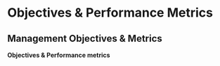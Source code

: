 # Objectives & Performance Metrics {#objectives}

<!-- ## Walk-through of day 2 exercises -->

<!-- ::: {.application-exercise}  -->
<!-- **Alternative operating model dynamics** -->

<!-- ::: {.source} -->
<!-- [R Markdown](https://github.com/gavinfay/asmfc-mse/tree/main/materials/exercises/day-03/alternative-oms.Rmd) -->
<!-- ::: -->

<!-- ::: {.tutorial} -->
<!-- [knitted pdf](https://github.com/gavinfay/asmfc-mse/tree/main/materials/exercises/day-03/alternative-oms.pdf) -->
<!-- ::: -->

<!-- ::: -->

<!-- ::: {.application-exercise}  -->
<!-- **Model-based management strategy** -->

<!-- ::: {.source} -->
<!-- [R Markdown](https://github.com/gavinfay/asmfc-mse/tree/main/materials/exercises/day-03/model-based-em.Rmd) -->
<!-- ::: -->

<!-- ::: {.tutorial} -->
<!-- [knitted pdf](https://github.com/gavinfay/asmfc-mse/tree/main/materials/exercises/day-03/model-based-em.pdf) -->
<!-- ::: -->

<!-- ::: -->



## Management Objectives & Metrics

::: {.slide-deck}
**Objectives & Performance metrics**

::: 
<!-- {.slides} -->
<!-- [Slides](https://docs.google.com/presentation/d/1plPWxrybwQnZoIlfZri72wSp_muoasZ-rweagUkk1oU/edit?usp=sharing) -->
<!-- ::: -->
<!-- ::: -->
